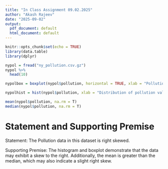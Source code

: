 ```yaml
---
title: "In Class Assignment 09.02.2025"
author: "Akash Rajeev"
date: "2025-09-02"
output:
  pdf_document: default
  html_document: default
---
```


```r
knitr::opts_chunk$set(echo = TRUE)
library(data.table)
library(dplyr)
```

```r
nypol = fread("ny_pollution.csv.gz")
nypol %>% 
  head(10)

nypolbox = boxplot(nypol$pollution, horizontal = TRUE, xlab = "Pollution value", main = "Boxplot of pollution values in New York")

nypolhist = hist(nypol$pollution, xlab = "Distribution of pollution values", main = "Histogram of pollution values in New York")

```
```r
mean(nypol$pollution, na.rm = T)
median(nypol$pollution, na.rm = T)


```
# Statement and Supporting Premise

Statement: The Pollution data in this dataset is right skewed.

Supporting Premise: The histogram and boxplot demonstrate that the data may exhibit a skew to the right. Additionally, the mean is greater than the median, which may also indicate a slight right skew.

